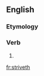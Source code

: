 ==English==

===Etymology===
{{suffix|strive|eth|lang=en}}

===Verb===
{{head|en|verb form}}

# {{en-archaic third-person singular of|strive}}

[[fr:striveth]]